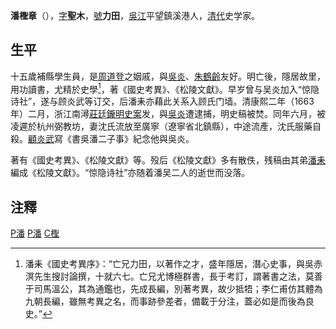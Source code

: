'''潘檉章'''（{{bd|1626年||1663年||catIdx=P潘}}），[[表字|字]]'''聖木'''，[[號|號]]'''力田'''，[[吳江|吳江]]平望鎮溪港人，[[清代|清代]]史学家。
==生平==
十五歲補縣學生員，是[[周道登|周道登]]之姻戚，與[[吳炎|吳炎]]、[[朱鶴齡|朱鶴齡]]友好。明亡後，隱居故里，用功讀書，尤精於史學<ref>潘耒《國史考異序》：“亡兄力田，以著作之才，盛年隱居，潛心史事，與吳赤溟先生搜討論撰，十就六七。亡兄尤博極群書，長于考訂，謂著書之法，莫善于司馬溫公，其為通鑑也，先成長編，別著考異，故少抵牾；李仁甫仿其體為九朝長編，雖無考異之名，而事跡參差者，備載于分注，蓋必如是而後為良史。”</ref>，著《國史考異》、《松陵文獻》。早岁曾与吴炎加入“惊隐诗社”，遂与顾炎武等订交，后潘耒亦藉此关系入顾氏门墙。清康熙二年（1663年）二月，浙江南潯[[莊廷鑨明史案|莊廷鑨明史案]]发，與[[吳炎|吳炎]]遭逮捕，明史稿被焚。同年六月，被凌遲於杭州弼教坊，妻沈氏流放至廣寧（遼寧省北鎮縣），中途流產，沈氏服藥自殺。[[顧炎武|顧炎武]]寫《書吳潘二子事》紀念他與吳炎。

著有《國史考異》、《松陵文獻》等。殁后《松陵文獻》多有散佚，残稿由其弟[[潘耒|潘耒]]編成《松陵文獻》。“惊隐诗社”亦随着潘吴二人的逝世而没落。

==注釋==
<div class="references-small">
<references />
</div>

[[Category:清朝文字狱受难者|P潘]]
[[Category:吴江人|P潘]]
[[Category:潘姓|C檉]]